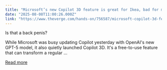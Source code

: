 ```yaml
---
title: "Microsoft’s new Copilot 3D feature is great for Ikea, bad for my dog"
date: "2025-08-08T11:00:26.000Z"
link: "https://www.theverge.com/hands-on/756587/microsoft-copilot-3d-feature-hands-on"
---
```


Is that a back penis?	

While Microsoft was busy updating Copilot yesterday with OpenAI's new GPT-5 model, it also quietly launched Copilot 3D. It's a free-to-use feature that can transform a regular ...

[Read more](https://www.theverge.com/hands-on/756587/microsoft-copilot-3d-feature-hands-on)
